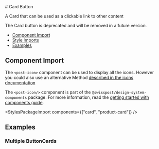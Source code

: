 
<Meta of={CardButtonStories} />

<div className="docs-title">
  # Card Button

  <nav>
    <link-design of={JSON.stringify(CardButtonStories)}></link-design>
  </nav>
</div>

<p className="lead">A Card that can be used as a clickable link to other content</p>

<div className="alert alert-warning">
 The Card button is deprecated and will be removed in a future version.
</div>

<ul>
  <li>
    <a href="#component-import" target="_self">Component Import</a>
  </li>
  <li>
    <a href="#style-imports" target="_self">Style Imports</a>
  </li>
  <li>
    <a href="#examples" target="_self">Examples</a>
  </li>
</ul>

## Component Import

  The `<post-icon>` component can be used to display all the icons. However you could also use an alternative Method [described in the icons documentation](/?path=/docs/40ed323b-9c1a-42ab-91ed-15f97f214608--docs)

  The `<post-icon/>` component is part of the `@swisspost/design-system-components` package.
  For more information, read the [getting started with components guide](/?path=/docs/edfb619b-fda1-4570-bf25-20830303d483--docs).

<StylesPackageImport components={["card", "product-card"]} />


## Examples

<Canvas sourceState="shown" of={CardButtonStories.Default}/>
<div>
  <Controls of={CardButtonStories.Default}/>
</div>

### Multiple ButtonCards

<Canvas of={CardButtonStories.Multiple}/>

